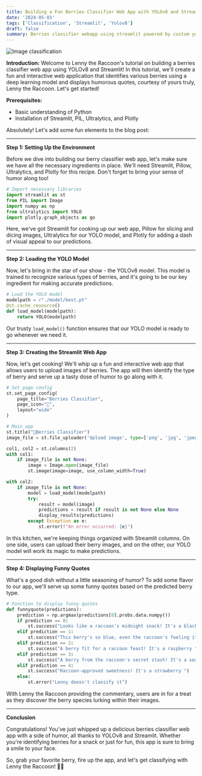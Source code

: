 ```yaml
---
title: Building a Fun Berries Classifier Web App with YOLOv8 and Streamlit
date: '2024-05-03'
tags: ['Classification', 'Streamlit', 'Yolov8']
draft: false
summary: Berries classifier webapp using streamlit powered by custom yolov8 classification model
---
```


![Image classification](/static/images/V2-hero.png)

**Introduction:**
Welcome to Lenny the Raccoon's tutorial on building a berries classifier web app using YOLOv8 and Streamlit! In this tutorial, we'll create a fun and interactive web application that identifies various berries using a deep learning model and displays humorous quotes, courtesy of yours truly, Lenny the Raccoon. Let's get started!

**Prerequisites:**

- Basic understanding of Python
- Installation of Streamlit, PIL, Ultralytics, and Plotly

Absolutely! Let's add some fun elements to the blog post:

---

**Step 1: Setting Up the Environment**

Before we dive into building our berry classifier web app, let's make sure we have all the necessary ingredients in place. We'll need Streamlit, Pillow, Ultralytics, and Plotly for this recipe. Don't forget to bring your sense of humor along too!

```python
# Import necessary libraries
import streamlit as st
from PIL import Image
import numpy as np
from ultralytics import YOLO
import plotly.graph_objects as go
```

Here, we've got Streamlit for cooking up our web app, Pillow for slicing and dicing images, Ultralytics for our YOLO model, and Plotly for adding a dash of visual appeal to our predictions.

---

**Step 2: Loading the YOLO Model**

Now, let's bring in the star of our show - the YOLOv8 model. This model is trained to recognize various types of berries, and it's going to be our key ingredient for making accurate predictions.

```python
# Load the YOLO model
modelpath = r"./model/best.pt"
@st.cache_resource()
def load_model(modelpath):
    return YOLO(modelpath)
```

Our trusty `load_model()` function ensures that our YOLO model is ready to go whenever we need it.

---

**Step 3: Creating the Streamlit Web App**

Now, let's get cooking! We'll whip up a fun and interactive web app that allows users to upload images of berries. The app will then identify the type of berry and serve up a tasty dose of humor to go along with it.

```python
# Set page config
st.set_page_config(
    page_title="Berries Classifier",
    page_icon="🍓",
    layout="wide"
)

# Main app
st.title("🍓Berries Classifier")
image_file = st.file_uploader('Upload image', type=['png', 'jpg', 'jpeg', 'gif'])

col1, col2 = st.columns(2)
with col1:
    if image_file is not None:
        image = Image.open(image_file)
        st.image(image=image, use_column_width=True)

with col2:
    if image_file is not None:
        model = load_model(modelpath)
        try:
            result = model(image)
            predictions = result if result is not None else None
            display_results(predictions)
        except Exception as e:
            st.error(f"An error occurred: {e}")
```

In this kitchen, we're keeping things organized with Streamlit columns. On one side, users can upload their berry images, and on the other, our YOLO model will work its magic to make predictions.

---

**Step 4: Displaying Funny Quotes**

What's a good dish without a little seasoning of humor? To add some flavor to our app, we'll serve up some funny quotes based on the predicted berry type.

```python
# Function to display funny quotes
def funnyquote(predictions):
    prediction = np.argmax(predictions[0].probs.data.numpy())
    if prediction == 0:
        st.success("Looks like a raccoon's midnight snack! It's a blackberry ")
    elif prediction == 1:
        st.success("This berry's so blue, even the raccoon's feeling it! It's a blueberry ")
    elif prediction == 2:
        st.success("A berry fit for a raccoon feast! It's a raspberry ")
    elif prediction == 3:
        st.success("A berry from the raccoon's secret stash! It's a sea berry ")
    elif prediction == 4:
        st.success("Raccoon-approved sweetness! It's a strawberry ")
    else:
        st.error("Lenny doesn't classify it")
```

With Lenny the Raccoon providing the commentary, users are in for a treat as they discover the berry species lurking within their images.

---

**Conclusion**

Congratulations! You've just whipped up a delicious berries classifier web app with a side of humor, all thanks to YOLOv8 and Streamlit. Whether you're identifying berries for a snack or just for fun, this app is sure to bring a smile to your face.

So, grab your favorite berry, fire up the app, and let's get classifying with Lenny the Raccoon! 🍓🦝
